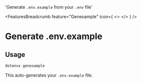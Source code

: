 
  'Generate `.env.example` from your `.env` file'

<FeaturesBreadcrumb feature="Genexample" icon={
  <>
    <Logo className="w-10 h-10" />
  </>
} />
# Generate .env.example
<GuideHeading lead={description} />

## Usage

```bash
dotenvx genexample
```

This auto-generates your `.env.example` file.
